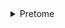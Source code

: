 <details><summary>Pretome</summary>

- Applications|Windows
- Games|PC
- Miscellaneous|APPS
- Miscellaneous|eBook
- Miscellaneous|Learning
- Movies|1080p
- Movies|2160p
- Movies|720p
- Movies|BluRay
- Movies|x264
- Movies|x265
- Movies|XviD
- Music|FLAC
- TV|1080p
- TV|2160p
- TV|720p
- TV|BluRay
- TV|GAMES
- TV|MP3
- TV|MultiLanguage
- TV|TV-SD
- TV|U
- TV|x264
- TV|x265
- TV|XviD
- XXX|HiDef
- XXX|XXX

</details>
